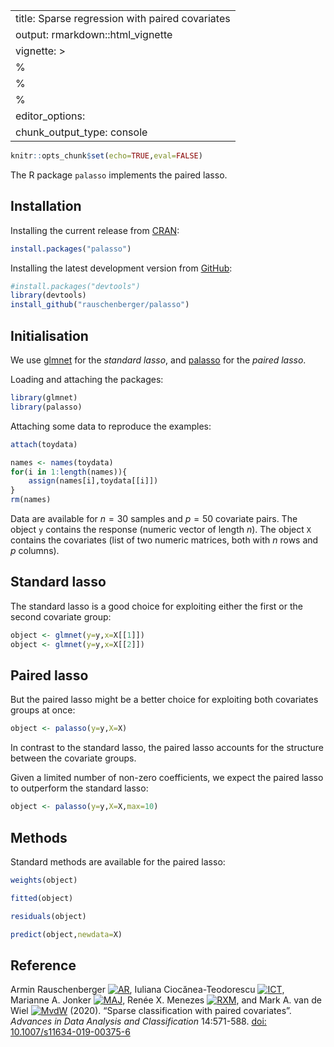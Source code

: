 
---
title: Sparse regression with paired covariates
output: rmarkdown::html_vignette
vignette: >
  %\VignetteIndexEntry{vignette}
  %\VignetteEncoding{UTF-8}
  %\VignetteEngine{knitr::rmarkdown}
editor_options: 
  chunk_output_type: console
---

```r
knitr::opts_chunk$set(echo=TRUE,eval=FALSE)
```

The R package `palasso` implements the paired lasso.

## Installation

Installing the current release from [CRAN](https://CRAN.R-project.org/package=palasso):

```r
install.packages("palasso")
```

Installing the latest development version from [GitHub](https://github.com/rauschenberger/palasso):

```r
#install.packages("devtools")
library(devtools)
install_github("rauschenberger/palasso")
```

## Initialisation

We use [glmnet](https://CRAN.R-project.org/package=glmnet) for the *standard lasso*, and [palasso](https://CRAN.R-project.org/package=palasso) for the *paired lasso*.

Loading and attaching the packages:

```r
library(glmnet)
library(palasso)
```

Attaching some data to reproduce the examples:

```r
attach(toydata)
```

```r
names <- names(toydata)
for(i in 1:length(names)){
    assign(names[i],toydata[[i]])
}
rm(names)
```

Data are available for $n=30$ samples and $p=50$ covariate pairs. The object `y` contains the response (numeric vector of length $n$). The object `X` contains the covariates (list of two numeric matrices, both with $n$ rows and $p$ columns).

## Standard lasso

The standard lasso is a good choice for exploiting either the first or the second covariate group:

```r
object <- glmnet(y=y,x=X[[1]])
object <- glmnet(y=y,x=X[[2]])
```

## Paired lasso

But the paired lasso might be a better choice for exploiting both covariates groups at once:

```r
object <- palasso(y=y,X=X)
```

In contrast to the standard lasso, the paired lasso accounts for the structure between the covariate groups.

Given a limited number of non-zero coefficients, we expect the paired lasso to outperform the standard lasso: 

```r
object <- palasso(y=y,X=X,max=10)
```

## Methods

Standard methods are available for the paired lasso:

```r
weights(object)
```

```r
fitted(object)
```

```r
residuals(object)
```

```r
predict(object,newdata=X)
```

## Reference

Armin Rauschenberger
[![AR](https://info.orcid.org/wp-content/uploads/2019/11/orcid_16x16.png)](https://orcid.org/0000-0001-6498-4801),
Iuliana Ciocănea-Teodorescu
[![ICT](https://info.orcid.org/wp-content/uploads/2019/11/orcid_16x16.png)](https://orcid.org/0000-0003-2489-9025),
Marianne A. Jonker
[![MAJ](https://info.orcid.org/wp-content/uploads/2019/11/orcid_16x16.png)](https://orcid.org/0000-0003-0134-8482),
Renée X. Menezes
[![RXM](https://info.orcid.org/wp-content/uploads/2019/11/orcid_16x16.png)](https://orcid.org/0000-0002-1378-2721),
and Mark A. van de Wiel
[![MvdW](https://info.orcid.org/wp-content/uploads/2019/11/orcid_16x16.png)](https://orcid.org/0000-0003-4780-8472)
(2020).
"Sparse classification with paired covariates".
*Advances in Data Analysis and Classification* 14:571-588.
[doi: 10.1007/s11634-019-00375-6](https://doi.org/10.1007/s11634-019-00375-6)
